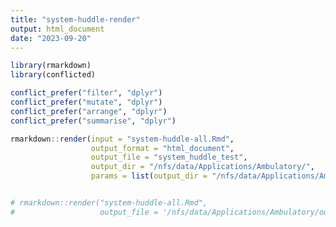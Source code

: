 ```yaml
---
title: "system-huddle-render"
output: html_document
date: "2023-09-20"
---
```


```r
library(rmarkdown)
library(conflicted)

conflict_prefer("filter", "dplyr")
conflict_prefer("mutate", "dplyr")
conflict_prefer("arrange", "dplyr")
conflict_prefer("summarise", "dplyr")

rmarkdown::render(input = "system-huddle-all.Rmd",
                  output_format = "html_document",
                  output_file = "system_huddle_test",
                  output_dir = "/nfs/data/Applications/Ambulatory/",
                  params = list(output_dir = "/nfs/data/Applications/Ambulatory/"))


# rmarkdown::render("system-huddle-all.Rmd", 
#                   output_file = '/nfs/data/Applications/Ambulatory/out.html')
```


